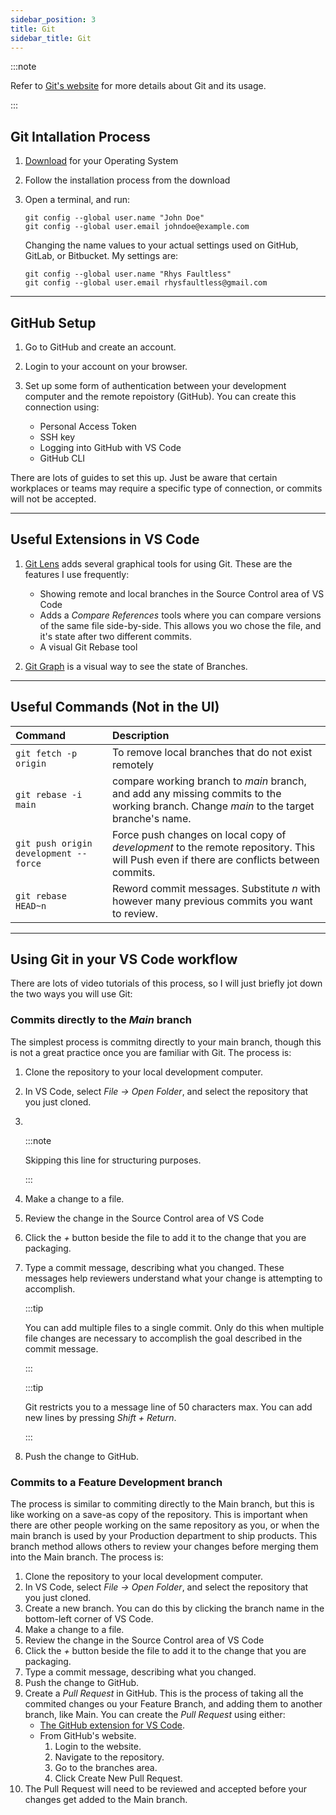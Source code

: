 ```yaml
---
sidebar_position: 3
title: Git
sidebar_title: Git
---
```


:::note

Refer to [Git's website](https://git-scm.com/book/en/v2/Getting-Started-First-Time-Git-Setup) for more details about Git and its usage.

:::

## Git Intallation Process

1.  [Download](https://git-scm.com/downloads) for your Operating System
2.  Follow the installation process from the download
3.  Open a terminal, and run:

    ```
    git config --global user.name "John Doe"
    git config --global user.email johndoe@example.com
    ```

    Changing the name values to your actual settings used on GitHub, GitLab, or Bitbucket.
    My settings are:

    ```
    git config --global user.name "Rhys Faultless"
    git config --global user.email rhysfaultless@gmail.com
    ```

---

## GitHub Setup

1.  Go to GitHub and create an account.
2.  Login to your account on your browser.
3.  Set up some form of authentication between your development computer and the remote repoistory (GitHub).
    You can create this connection using:

    - Personal Access Token
    - SSH key
    - Logging into GitHub with VS Code
    - GitHub CLI

There are lots of guides to set this up.
Just be aware that certain workplaces or teams may require a specific type of connection, or commits will not be accepted.

---

## Useful Extensions in VS Code

1.  [Git Lens](https://marketplace.visualstudio.com/items?itemName=eamodio.gitlens) adds several graphical tools for using Git.
    These are the features I use frequently:

    - Showing remote and local branches in the Source Control area of VS Code
    - Adds a _Compare References_ tools where you can compare versions of the same file side-by-side.
      This allows you wo chose the file, and it's state after two different commits.
    - A visual Git Rebase tool

2.  [Git Graph](https://marketplace.visualstudio.com/items?itemName=mhutchie.git-graph) is a visual way to see the state of Branches.

---

## Useful Commands (Not in the UI)

| Command                               | Description                                                                                                                             |
| :------------------------------------ | :-------------------------------------------------------------------------------------------------------------------------------------- |
| `git fetch -p origin`                 | To remove local branches that do not exist remotely                                                                                     |
| `git rebase -i main`                  | compare working branch to _main_ branch, and add any missing commits to the working branch. Change _main_ to the target branche's name. |
| `git push origin development --force` | Force push changes on local copy of _development_ to the remote repository. This will Push even if there are conflicts between commits. |
| `git rebase HEAD~n`                   | Reword commit messages. Substitute _n_ with however many previous commits you want to review.                                           |

---

## Using Git in your VS Code workflow

There are lots of video tutorials of this process, so I will just briefly jot down the two ways you will use Git:

### Commits directly to the _Main_ branch

The simplest process is commitng directly to your main branch, though this is not a great practice once you are familiar with Git.
The process is:

1.  Clone the repository to your local development computer.
2.  In VS Code, select _File -> Open Folder_, and select the repository that you just cloned.
3.  <br />

    :::note

    Skipping this line for structuring purposes.

    :::

4.  Make a change to a file.
5.  Review the change in the Source Control area of VS Code
6.  Click the _+_ button beside the file to add it to the change that you are packaging.
7.  Type a commit message, describing what you changed.
    These messages help reviewers understand what your change is attempting to accomplish.

    :::tip

    You can add multiple files to a single commit.
    Only do this when multiple file changes are necessary to accomplish the goal described in the commit message.

    :::

    :::tip

    Git restricts you to a message line of 50 characters max.
    You can add new lines by pressing _Shift + Return_.

    :::

8.  Push the change to GitHub.

### Commits to a Feature Development branch

The process is similar to commiting directly to the Main branch, but this is like working on a save-as copy of the repository.
This is important when there are other people working on the same repository as you, or when the main branch is used by your Production department to ship products.
This branch method allows others to review your changes before merging them into the Main branch.
The process is:

1.  Clone the repository to your local development computer.
2.  In VS Code, select _File -> Open Folder_, and select the repository that you just cloned.
3.  Create a new branch.
    You can do this by clicking the branch name in the bottom-left corner of VS Code.
4.  Make a change to a file.
5.  Review the change in the Source Control area of VS Code
6.  Click the _+_ button beside the file to add it to the change that you are packaging.
7.  Type a commit message, describing what you changed.
8.  Push the change to GitHub.
9.  Create a _Pull Request_ in GitHub.
    This is the process of taking all the commited changes ou your Feature Branch, and adding them to another branch, like Main.
    You can create the _Pull Request_ using either:
    - [The GitHub extension for VS Code](https://code.visualstudio.com/docs/editor/github).
    - From GitHub's website.
      1.  Login to the website.
      2.  Navigate to the repository.
      3.  Go to the branches area.
      4.  Click Create New Pull Request.
10. The Pull Request will need to be reviewed and accepted before your changes get added to the Main branch.
